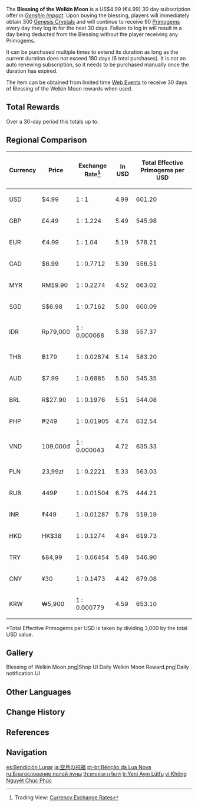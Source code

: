 {{Terminology Infobox
|image        = Daily Welkin Moon Reward.png
|type         = Monetization
|type2        = Game Systems
}}
The '''Blessing of the Welkin Moon''' is a US$4.99 (€4.99) 30 day subscription offer in ''[[Genshin Impact]]''. Upon buying the blessing, players will immediately obtain 300 [[Genesis Crystal]]s and will continue to receive 90 [[Primogem]]s every day they log in for the next 30 days. Failure to log in will result in a day being deducted from the Blessing without the player receiving any Primogems.

It can be purchased multiple times to extend its duration as long as the current duration does not exceed 180 days (6 total purchases). It is not an auto renewing subscription, so it needs to be purchased manually once the duration has expired.

The {{Item|Blessing of the Welkin Moon - New Moon}} item can be obtained from limited time [[Web Events]] to receive 30 days of Blessing of the Welkin Moon rewards when used.

==Total Rewards==
Over a 30-day period this totals up to:
{{Card|Genesis Crystal|300|rarity=5|stars=1}}{{Card|Primogem|2,700|rarity=5|stars=1}}

==Regional Comparison==
{| class="wikitable sortable" style="text-align:center;"
!Currency!!Price!!Exchange Rate<ref>Trading View: [https://www.tradingview.com/markets/currencies/rates-all/ Currency Exchange Rates]</ref>
!In USD!!Total Effective Primogems per USD
<!--To update the currencies '''ONLY''' use the script at "https://genshin-impact.fandom.com/wiki/Talk:Blessing_of_the_Welkin_Moon"
Currency values change every day, so update only if last update was made more than 3 weeks ago-->
<!--https://en.wikipedia.org/wiki/Demonym-->
|-
|USD||$4.99||1 : 1||4.99||601.20
|-
|GBP||£4.49||1 : 1.224||5.49||545.98
|-
|EUR||€4.99||1 : 1.04||5.19||578.21
|-
|CAD||$6.99||1 : 0.7712||5.39||556.51
|-
|MYR||RM19.90||1 : 0.2274||4.52||663.02
|-
|SGD||S$6.98||1 : 0.7162||5.00||600.09
|-
|IDR||Rp79,000||1 : 0.000068||5.38||557.37
|-
|THB||฿179||1 : 0.02874||5.14||583.20
|-
|AUD||$7.99||1 : 0.6885||5.50||545.35
|-
|BRL||R$27.90||1 : 0.1976||5.51||544.08
|-
|PHP||₱249||1 : 0.01905||4.74||632.54
|-
|VND||109,000đ||1 : 0.000043||4.72||635.33
|-
|PLN||23,99zł||1 : 0.2221||5.33||563.03
|-
|RUB||449₽||1 : 0.01504||6.75||444.21
|-
|INR||₹449||1 : 0.01287||5.78||519.19
|-
|HKD||HK$38||1 : 0.1274||4.84||619.73
|-
|TRY||₺84,99||1 : 0.06454||5.49||546.90
|-
|CNY||¥30||1 : 0.1473||4.42||679.08
|-
|KRW||₩5,900||1 : 0.000779||4.59||653.10
|}
<nowiki>*</nowiki>Total Effective Primogems per USD is taken by dividing 3,000 by the total USD value.

==Gallery==
<gallery>
Blessing of Welkin Moon.png|Shop UI
Daily Welkin Moon Reward.png|Daily notification UI
</gallery>

==Other Languages==
{{Other Languages
|zhs     = 空月祝福
|zhs_rm  = Kōng Yuè Zhùfú
|zht     = 空月祝福
|zht_rm  = Kōng Yuè Zhùfú
|zh_tl   = Blessing of the Empty Moon
|ja      = 空月の祝福
|ja_rm   = Kuugetsu no Shukufuku
|ja_tl   = Blessing of the Empty Moon
|ko      = 공월 축복
|ko_rm   = Gongwol Chukbok
|ko_tl   = Blessing of the Empty Moon
|es      = Bendición Lunar
|es_tl   = Lunar Blessing
|fr      = Faveur de l'astre de la nuit
|fr_tl   = Favor of the Star of the Night
|ru      = Благословение полой луны
|ru_tl   = Blessing of the Hollow Moon
|th      = พรแห่งดวงจันทร์
|th_rm   = Phon haeng duangchantha
|th_tl   = Blessing of the Moon
|vi      = {{tt|Không Nguyệt Chúc Phúc|空月祝福}}
|vi_tl   = Blessing of the Empty Moon{{Sino|vi}}
|de      = Mondsegen
|de_tl   = Moon Blessing
|id      = Blessing of the Welkin Moon
|pt      = Bênção da Lua Nova
|pt_tl   = Blessing of the New Moon
|tr      = Yeni Ayın Lütfu
|tr_tl   =
|it      = Benedizione lunare del firmamento
|it_tl   = Lunar Blessing of the Firmament
}}

==Change History==
{{Change History|1.0}}

==References==
{{Reflist|2}}

==Navigation==
{{Genshin Navbox}}

[[es:Bendición Lunar]]
[[ja:空月の祝福]]
[[pt-br:Bênção da Lua Nova]]
[[ru:Благословение полой луны]]
[[th:พรแห่งดวงจันทร์]]
[[tr:Yeni Ayın Lütfu]]
[[vi:Không Nguyệt Chúc Phúc]]